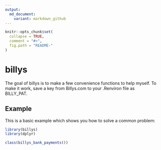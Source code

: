 ```yaml
---
output:
  md_document:
    variant: markdown_github
---
```


<!-- README.md is generated from README.Rmd. Please edit that file -->

```r
knitr::opts_chunk$set(
  collapse = TRUE,
  comment = "#>",
  fig.path = "README-"
)
```

# billys

The goal of billys is to make a few convenience functions to help myself. To make it work, save a key from Billys.com to your .Renviron file as BILLY_PAT.

## Example

This is a basic example which shows you how to solve a common problem:

```r

library(billys)
library(dplyr)

class(billys_bank_payments())

```

